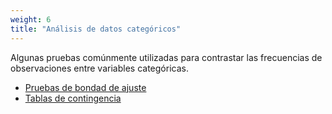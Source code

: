 ```yaml
---
weight: 6
title: "Análisis de datos categóricos"
---
```


Algunas pruebas comúnmente utilizadas para contrastar las frecuencias de observaciones entre variables categóricas.

* [Pruebas de bondad de ajuste](goodness-of-fit)  
* [Tablas de contingencia](contingency-tables)  